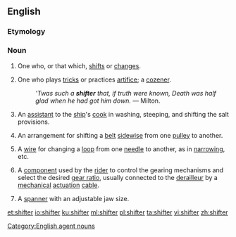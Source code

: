==English==

===Etymology===
{{suffix|shift|er|lang=en}}

===Noun===
{{en-noun}}

# One who, or that which, [[shifts]] or [[changes]].
# {{context|dated|lang=en}} One who plays [[tricks]] or practices [[artifice]]; a [[cozener]].
#: ''&apos;Twas such a '''shifter''' that, if truth were known, Death was half glad when he had got him down.'' &mdash; Milton.
# {{context|nautical|lang=en}} An [[assistant]] to the [[ship]]'s [[cook]] in washing, steeping, and shifting the salt provisions.
# {{context|engineering|lang=en}} An arrangement for shifting a [[belt]] [[sidewise]] from one [[pulley]] to another.
# {{context|engineering|textiles|lang=en}} A [[wire]] for changing a [[loop]] from one [[needle]] to another, as in [[narrow]]ing, etc.
# {{context|cycling|lang=en}} A [[component]] used by the [[rider]] to control the gearing mechanisms and select the desired [[gear ratio]], usually connected to the [[derailleur]] by a [[mechanical]] [[actuation]] [[cable]].
# A [[spanner]] with an adjustable jaw size.

{{Webster 1913}}

[[Category:English agent nouns]]

[[et:shifter]]
[[io:shifter]]
[[ku:shifter]]
[[ml:shifter]]
[[pl:shifter]]
[[ta:shifter]]
[[vi:shifter]]
[[zh:shifter]]